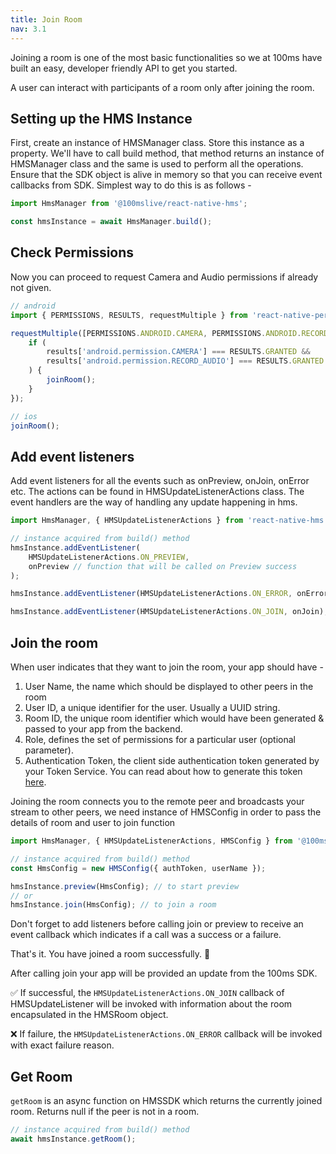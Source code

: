 ```yaml
---
title: Join Room
nav: 3.1
---
```


Joining a room is one of the most basic functionalities so we at 100ms have built an easy, developer friendly API to get you started.

A user can interact with participants of a room only after joining the room.

## Setting up the HMS Instance

First, create an instance of HMSManager class. Store this instance as a property. We'll have to call build method, that method returns an instance of HMSManager class and the same is used to perform all the operations. Ensure that the SDK object is alive in memory so that you can receive event callbacks from SDK. Simplest way to do this is as follows -

```js
import HmsManager from '@100mslive/react-native-hms';

const hmsInstance = await HmsManager.build();
```

## Check Permissions

Now you can proceed to request Camera and Audio permissions if already not given.

```js
// android
import { PERMISSIONS, RESULTS, requestMultiple } from 'react-native-permissions';

requestMultiple([PERMISSIONS.ANDROID.CAMERA, PERMISSIONS.ANDROID.RECORD_AUDIO]).then((results) => {
    if (
        results['android.permission.CAMERA'] === RESULTS.GRANTED &&
        results['android.permission.RECORD_AUDIO'] === RESULTS.GRANTED
    ) {
        joinRoom();
    }
});

// ios
joinRoom();
```

## Add event listeners

Add event listeners for all the events such as onPreview, onJoin, onError etc. The actions can be found in HMSUpdateListenerActions class. The event handlers are the way of handling any update happening in hms.

```js
import HmsManager, { HMSUpdateListenerActions } from 'react-native-hms';

// instance acquired from build() method
hmsInstance.addEventListener(
    HMSUpdateListenerActions.ON_PREVIEW,
    onPreview // function that will be called on Preview success
);

hmsInstance.addEventListener(HMSUpdateListenerActions.ON_ERROR, onError);

hmsInstance.addEventListener(HMSUpdateListenerActions.ON_JOIN, onJoin);
```

## Join the room

When user indicates that they want to join the room, your app should have -

1. User Name, the name which should be displayed to other peers in the room
2. User ID, a unique identifier for the user. Usually a UUID string.
3. Room ID, the unique room identifier which would have been generated & passed to your app from the backend.
4. Role, defines the set of permissions for a particular user (optional parameter).
5. Authentication Token, the client side authentication token generated by your Token Service. You can read about how to generate this token [here](https://docs.100ms.live/react-native/v2/guides/token).

Joining the room connects you to the remote peer and broadcasts your stream to other peers, we need instance of HMSConfig in order to pass the details of room and user to join function

```js
import HmsManager, { HMSUpdateListenerActions, HMSConfig } from '@100mslive/react-native-hms';

// instance acquired from build() method
const HmsConfig = new HMSConfig({ authToken, userName });

hmsInstance.preview(HmsConfig); // to start preview
// or
hmsInstance.join(HmsConfig); // to join a room
```

Don't forget to add listeners before calling join or preview to receive an event callback which indicates if a call was a success or a failure.

That's it. You have joined a room successfully. 🥳

After calling join your app will be provided an update from the 100ms SDK.

✅ If successful, the `HMSUpdateListenerActions.ON_JOIN` callback of HMSUpdateListener will be invoked with information about the room encapsulated in the HMSRoom object.

❌ If failure, the `HMSUpdateListenerActions.ON_ERROR` callback will be invoked with exact failure reason.

## Get Room

`getRoom` is an async function on HMSSDK which returns the currently joined room. Returns null if the peer is not in a room.

```js
// instance acquired from build() method
await hmsInstance.getRoom(); 
```
